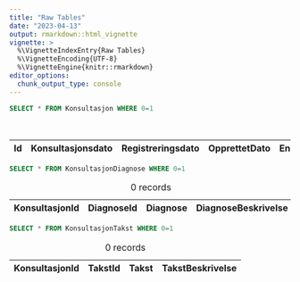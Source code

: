```yaml
---
title: "Raw Tables"
date: "2023-04-13"
output: rmarkdown::html_vignette
vignette: >
  %\VignetteIndexEntry{Raw Tables}
  %\VignetteEncoding{UTF-8}
  %\VignetteEngine{knitr::rmarkdown}
editor_options:
  chunk_output_type: console
---
```





```sql
SELECT * FROM Konsultasjon WHERE 0=1
```




Table: 0 records

| Id|Konsultasjonsdato |Registreringsdato |OpprettetDato |EndretDato |PasientAlder |PasientKjønn |PasientBydel |PasientKommune |Praksis |BehandlerBydel |BehandlerKommune | Behandler_Id|
|--:|:-----------------|:-----------------|:-------------|:----------|:------------|:------------|:------------|:--------------|:-------|:--------------|:----------------|------------:|


```sql
SELECT * FROM KonsultasjonDiagnose WHERE 0=1
```




Table: 0 records

| KonsultasjonId| DiagnoseId|Diagnose |DiagnoseBeskrivelse |
|--------------:|----------:|:--------|:-------------------|


```sql
SELECT * FROM KonsultasjonTakst WHERE 0=1
```




Table: 0 records

| KonsultasjonId| TakstId|Takst |TakstBeskrivelse |
|--------------:|-------:|:-----|:----------------|


